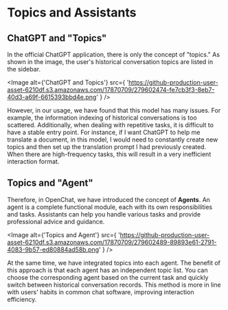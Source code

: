 # Topics and Assistants

## ChatGPT and "Topics"

In the official ChatGPT application, there is only the concept of "topics." As shown in the image, the user's historical conversation topics are listed in the sidebar.

<Image
  alt={'ChatGPT and Topics'}
  src={
    'https://github-production-user-asset-6210df.s3.amazonaws.com/17870709/279602474-fe7cb3f3-8eb7-40d3-a69f-6615393bbd4e.png'
  }
/>

However, in our usage, we have found that this model has many issues. For example, the information indexing of historical conversations is too scattered. Additionally, when dealing with repetitive tasks, it is difficult to have a stable entry point. For instance, if I want ChatGPT to help me translate a document, in this model, I would need to constantly create new topics and then set up the translation prompt I had previously created. When there are high-frequency tasks, this will result in a very inefficient interaction format.

## Topics and "Agent"

Therefore, in OpenChat, we have introduced the concept of **Agents**. An agent is a complete functional module, each with its own responsibilities and tasks. Assistants can help you handle various tasks and provide professional advice and guidance.

<Image
  alt={'Topics and Agent'}
  src={
    'https://github-production-user-asset-6210df.s3.amazonaws.com/17870709/279602489-89893e61-2791-4083-9b57-ed80884ad58b.png'
  }
/>

At the same time, we have integrated topics into each agent. The benefit of this approach is that each agent has an independent topic list. You can choose the corresponding agent based on the current task and quickly switch between historical conversation records. This method is more in line with users' habits in common chat software, improving interaction efficiency.
